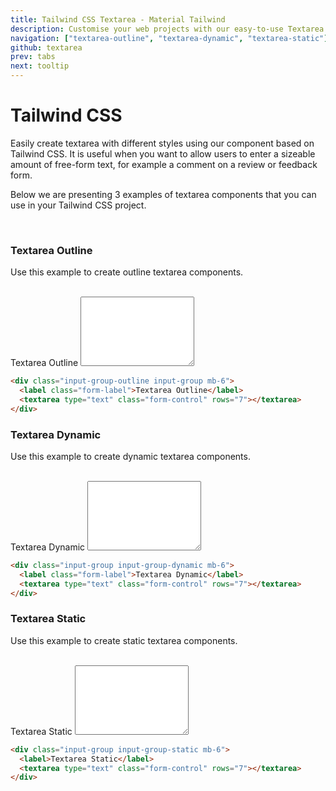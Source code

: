 ```yaml
---
title: Tailwind CSS Textarea - Material Tailwind
description: Customise your web projects with our easy-to-use Textarea component for Tailwind CSS using Material Design guidelines.
navigation: ["textarea-outline", "textarea-dynamic", "textarea-static"]
github: textarea
prev: tabs
next: tooltip
---
```


# Tailwind CSS

Easily create textarea with different styles using our component based on Tailwind CSS. It is useful when you want to allow users to enter a sizeable amount of free-form text, for example a comment on a review or feedback form.

Below we are presenting 3 examples of textarea components that you can use in your Tailwind CSS project.

<br />

### Textarea Outline

Use this example to create outline textarea components.

<br />
<ComponentDemo id="textarea-outline">
  <div className="input-group-outline input-group mb-6">
    <label className="form-label">Textarea Outline</label>
    <textarea type="text" className="form-control" rows="7"></textarea>
  </div>
</ComponentDemo>

```html showLineNumbers
<div class="input-group-outline input-group mb-6">
  <label class="form-label">Textarea Outline</label>
  <textarea type="text" class="form-control" rows="7"></textarea>
</div>
```

### Textarea Dynamic

Use this example to create dynamic textarea components.

<br />
<ComponentDemo id="textarea-dynamic">
  <div className="input-group input-group-dynamic mb-6">
    <label className="form-label">Textarea Dynamic</label>
    <textarea type="text" className="form-control" rows="7"></textarea>
  </div>
</ComponentDemo>

```html showLineNumbers
<div class="input-group input-group-dynamic mb-6">
  <label class="form-label">Textarea Dynamic</label>
  <textarea type="text" class="form-control" rows="7"></textarea>
</div>
```

### Textarea Static

Use this example to create static textarea components.

<br />
<ComponentDemo id="textarea-static">
  <div className="input-group input-group-static mb-6">
    <label>Textarea Static</label>
    <textarea type="text" className="form-control" rows="7"></textarea>
  </div>
</ComponentDemo>

```html showLineNumbers
<div class="input-group input-group-static mb-6">
  <label>Textarea Static</label>
  <textarea type="text" class="form-control" rows="7"></textarea>
</div>
```
